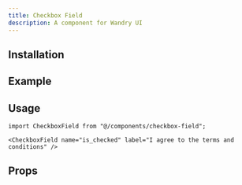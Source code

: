 ```yaml
---
title: Checkbox Field
description: A component for Wandry UI
---
```


## Installation

<CodeBlockCommand
  __pnpm__="pnpm dlx shadcn@latest add https://ui.wandry.com.ua/r/checkbox-field.json"
  __npm__="npx shadcn@latest add https://ui.wandry.com.ua/r/checkbox-field.json"
  __bun__="bunx --bun shadcn@latest add https://ui.wandry.com.ua/r/checkbox-field.json"
  __yarn__="yarn dlx shadcn@latest add https://ui.wandry.com.ua/r/checkbox-field.json"
/>

## Example

<ComponentPreview
  src="/registry/examples/checkbox-field-demo.tsx"
  name="checkbox-field-demo"
  description="A component for Wandry UI"
  align="center"
/>

## Usage

```tsx
import CheckboxField from "@/components/checkbox-field";
```

```tsx
<CheckboxField name="is_checked" label="I agree to the terms and conditions" />
```

## Props

<AutoTypeTable
  path="registry/wandry-ui/checkbox-field.tsx"
  name="CheckboxFieldProps"
/>
